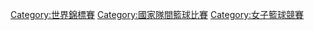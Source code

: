 [[Category:世界錦標賽|Category:世界錦標賽]]
[[Category:國家隊間籃球比賽|Category:國家隊間籃球比賽]]
[[Category:女子籃球競賽|Category:女子籃球競賽]]